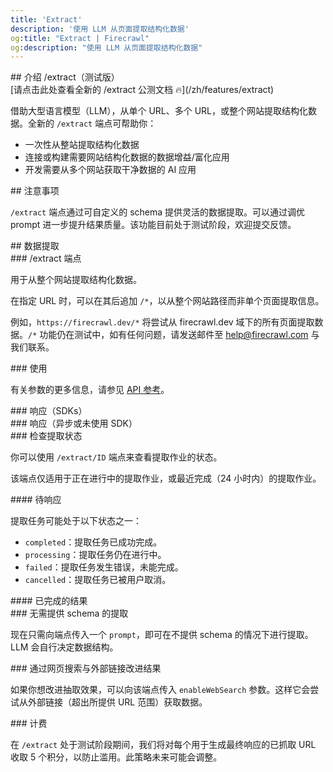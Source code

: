 ```yaml
---
title: 'Extract'
description: '使用 LLM 从页面提取结构化数据'
og:title: "Extract | Firecrawl"
og:description: "使用 LLM 从页面提取结构化数据"
---
```



<div id="introducing-extract-beta">
  ## 介绍 /extract（测试版）
</div>

<Warning>
  [请点击此处查看全新的 /extract 公测文档 🔥](/zh/features/extract)
</Warning>

借助大型语言模型（LLM），从单个 URL、多个 URL，或整个网站提取结构化数据。全新的 `/extract` 端点可帮助你：

* 一次性从整站提取结构化数据
* 连接或构建需要网站结构化数据的数据增益/富化应用
* 开发需要从多个网站获取干净数据的 AI 应用

<div id="considerations">
  ## 注意事项
</div>

`/extract` 端点通过可自定义的 schema 提供灵活的数据提取。可以通过调优 prompt 进一步提升结果质量。该功能目前处于测试阶段，欢迎提交反馈。

<div id="extracting-data">
  ## 数据提取
</div>

<div id="extract-endpoint">
  ### /extract 端点
</div>

用于从整个网站提取结构化数据。

在指定 URL 时，可以在其后追加 `/*`，以从整个网站路径而非单个页面提取信息。

例如，`https://firecrawl.dev/*` 将尝试从 firecrawl.dev 域下的所有页面提取数据。`/*` 功能仍在测试中，如有任何问题，请发送邮件至 help@firecrawl.com 与我们联系。

<div id="usage">
  ### 使用
</div>

<CodeGroup>
  <ExtractPython />

  <ExtractNode />

  <ExtractCURL />
</CodeGroup>

有关参数的更多信息，请参见 [API 参考](https://docs.firecrawl.dev/api-reference/endpoint/extract)。

<div id="response-sdks">
  ### 响应（SDKs）
</div>

<ExtractOutput />

<div id="response-async-or-not-using-sdks">
  ### 响应（异步或未使用 SDK）
</div>

<ExtractStatusAsync />

<div id="checking-extract-status">
  ### 检查提取状态
</div>

你可以使用 `/extract/ID` 端点来查看提取作业的状态。

<Note>该端点仅适用于正在进行中的提取作业，或最近完成（24 小时内）的提取作业。</Note>

<CodeGroup>
  <CheckExtractJobCURL />
</CodeGroup>

<div id="pending-response">
  #### 待响应
</div>

提取任务可能处于以下状态之一：

* `completed`：提取任务已成功完成。
* `processing`：提取任务仍在进行中。
* `failed`：提取任务发生错误，未能完成。
* `cancelled`：提取任务已被用户取消。

<ExtractStatusPending />

<div id="completed-response">
  #### 已完成的结果
</div>

<ExtractStatusDone />

<div id="extracting-without-schema">
  ### 无需提供 schema 的提取
</div>

现在只需向端点传入一个 `prompt`，即可在不提供 schema 的情况下进行提取。LLM 会自行决定数据结构。

<CodeGroup>
  <ExtractNoSchemaCURL />
</CodeGroup>

<div id="improving-results-with-web-search-external-links">
  ### 通过网页搜索与外部链接改进结果
</div>

如果你想改进抽取效果，可以向该端点传入 `enableWebSearch` 参数。这样它会尝试从外部链接（超出所提供 URL 范围）获取数据。

<div id="billing">
  ### 计费
</div>

在 `/extract` 处于测试阶段期间，我们将对每个用于生成最终响应的已抓取 URL 收取 5 个积分，以防止滥用。此策略未来可能会调整。